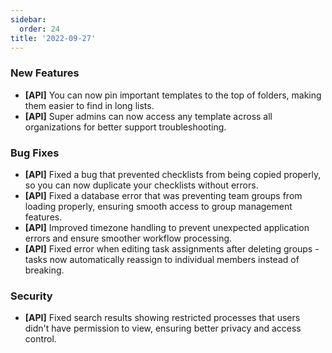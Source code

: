 ```yaml
---
sidebar:
  order: 24
title: '2022-09-27'
---
```


### New Features

- **[API]** You can now pin important templates to the top of folders, making them easier to find in long lists.
- **[API]** Super admins can now access any template across all organizations for better support troubleshooting.

### Bug Fixes

- **[API]** Fixed a bug that prevented checklists from being copied properly, so you can now duplicate your checklists without errors.
- **[API]** Fixed a database error that was preventing team groups from loading properly, ensuring smooth access to group management features.
- **[API]** Improved timezone handling to prevent unexpected application errors and ensure smoother workflow processing.
- **[API]** Fixed error when editing task assignments after deleting groups - tasks now automatically reassign to individual members instead of breaking.

### Security

- **[API]** Fixed search results showing restricted processes that users didn't have permission to view, ensuring better privacy and access control.